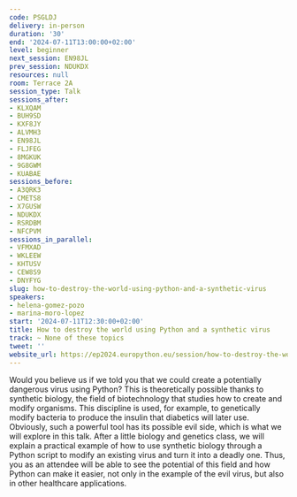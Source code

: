 ```yaml
---
code: PSGLDJ
delivery: in-person
duration: '30'
end: '2024-07-11T13:00:00+02:00'
level: beginner
next_session: EN98JL
prev_session: NDUKDX
resources: null
room: Terrace 2A
session_type: Talk
sessions_after:
- KLXQAM
- BUH9SD
- KXF8JY
- ALVMH3
- EN98JL
- FLJFEG
- 8MGKUK
- 9G8GWM
- KUABAE
sessions_before:
- A3QRK3
- CMETS8
- X7GUSW
- NDUKDX
- RSRDBM
- NFCPVM
sessions_in_parallel:
- VFMXAD
- WKLEEW
- KHTUSV
- CEW8S9
- DNYFYG
slug: how-to-destroy-the-world-using-python-and-a-synthetic-virus
speakers:
- helena-gomez-pozo
- marina-moro-lopez
start: '2024-07-11T12:30:00+02:00'
title: How to destroy the world using Python and a synthetic virus
track: ~ None of these topics
tweet: ''
website_url: https://ep2024.europython.eu/session/how-to-destroy-the-world-using-python-and-a-synthetic-virus
---
```


Would you believe us if we told you that we could create a potentially dangerous virus using Python? This is theoretically possible thanks to synthetic biology, the field of biotechnology that studies how to create and modify organisms. This discipline is used, for example, to genetically modify bacteria to produce the insulin that diabetics will later use. Obviously, such a powerful tool has its possible evil side, which is what we will explore in this talk. After a little biology and genetics class, we will explain a practical example of how to use synthetic biology through a Python script to modify an existing virus and turn it into a deadly one. Thus, you as an attendee will be able to see the potential of this field and how Python can make it easier, not only in the example of the evil virus, but also in other healthcare applications.
